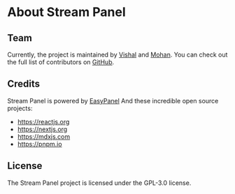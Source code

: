 # About Stream Panel





## Team

Currently, the project is maintained by [Vishal](https://github.com/vishalkadam7)
and [Mohan](https://github.com/MohanJ02). You can check out the
full list of contributors on
[GitHub](https://github.com/wish-oss/stream-panel/graphs/contributors).

## Credits

Stream Panel is powered by [EasyPanel](https://easypanel.io/) And these incredible open source projects:

- https://reactjs.org
- https://nextjs.org
- https://mdxjs.com
- https://pnpm.io


## License

The Stream Panel project is licensed under the GPL-3.0 license.
